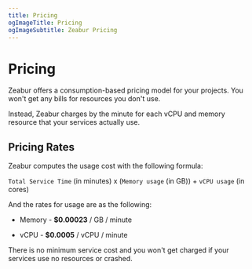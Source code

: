 ```yaml
---
title: Pricing
ogImageTitle: Pricing
ogImageSubtitle: Zeabur Pricing
---
```


# Pricing

Zeabur offers a consumption-based pricing model for your projects. You won't get any bills for resources you don't use.  

Instead, Zeabur charges by the minute for each vCPU and memory resource that your services actually use.

## Pricing Rates

Zeabur computes the usage cost with the following formula:

`Total Service Time` (in minutes) x (`Memory usage` (in GB)) + `vCPU usage` (in cores)

And the rates for usage are as the following:

- Memory - **$0.00023** / GB / minute

- vCPU - **$0.0005** / vCPU / minute

There is no minimum service cost and you won't get charged if your services use no resources or crashed.  